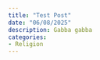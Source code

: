 ```yaml
---
title: "Test Post"
date: "06/08/2025"
description: Gabba gabba
categories:
- Religion
---
```


<!-- Begin Give Lively Fundraising Widget -->
<script>gl=document.createElement('script');gl.src='https://secure.givelively.org/widgets/branded_donation/olonala-inc.js';document.getElementsByTagName('head')[0].appendChild(gl);</script><div data-widget-src='https://secure.givelively.org/donate/olonala-inc?ref=sd_widget' id="give-lively-widget" class="gl-branded-donation-widget"></div>
<!-- End Give Lively Fundraising Widget -->